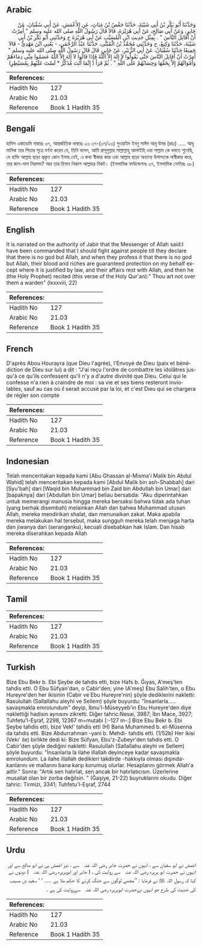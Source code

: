 ## Arabic


<div dir="rtl" lang="ar" style={{fontSize:'larger',backgroundColor:'#f8f9fa',padding:20}}>
وَحَدَّثَنَا أَبُو بَكْرِ بْنُ أَبِي شَيْبَةَ، حَدَّثَنَا حَفْصُ بْنُ غِيَاثٍ، عَنِ الأَعْمَشِ، عَنْ أَبِي سُفْيَانَ، عَنْ جَابِرٍ، وَعَنْ أَبِي صَالِحٍ، عَنْ أَبِي هُرَيْرَةَ، قَالاَ قَالَ رَسُولُ اللَّهِ صلى الله عليه وسلم ‏"‏ أُمِرْتُ أَنْ أُقَاتِلَ النَّاسَ ‏"‏ ‏.‏ بِمِثْلِ حَدِيثِ ابْنِ الْمُسَيَّبِ عَنْ أَبِي هُرَيْرَةَ ح وَحَدَّثَنِي أَبُو بَكْرِ بْنُ أَبِي شَيْبَةَ، حَدَّثَنَا وَكِيعٌ، ح وَحَدَّثَنِي مُحَمَّدُ بْنُ الْمُثَنَّى، حَدَّثَنَا عَبْدُ الرَّحْمَنِ، - يَعْنِي ابْنَ مَهْدِيٍّ - قَالاَ جَمِيعًا حَدَّثَنَا سُفْيَانُ، عَنْ أَبِي الزُّبَيْرِ، عَنْ جَابِرٍ، قَالَ قَالَ رَسُولُ اللَّهِ صلى الله عليه وسلم ‏"‏ أُمِرْتُ أَنْ أُقَاتِلَ النَّاسَ حَتَّى يَقُولُوا لاَ إِلَهَ إِلاَّ اللَّهُ فَإِذَا قَالُوا لاَ إِلَهَ إِلاَّ اللَّهُ عَصَمُوا مِنِّي دِمَاءَهُمْ وَأَمْوَالَهُمْ إِلاَّ بِحَقِّهَا وَحِسَابُهُمْ عَلَى اللَّهِ ‏"‏ ‏.‏ ثُمَّ قَرَأَ ‏(‏ إِنَّمَا أَنْتَ مُذَكِّرٌ * لَسْتَ عَلَيْهِمْ بِمُسَيْطِرٍ‏)‏
</div>
<div style={{backgroundColor:'#f8f9fa',padding:20, marginBottom: 10}}><table> <thead> <tr> <th>References:</th> <th></th> </tr> </thead> <tbody><tr><td>Hadith No</td><td>127</td></tr><tr><td>Arabic No</td><td>21.03</td></tr><tr><td>Reference</td><td>Book 1 Hadith 35</td></tr></tbody></table></div>

## Bengali


<div dir="ltr" lang="bn" style={{fontSize:'larger',backgroundColor:'#f8f9fa',padding:20}}>
হাদিস একাডেমি নাম্বারঃ ৩৭, আন্তর্জাতিক নাম্বারঃ ২৩ ৩৭-(৩৭/২৩) সুওয়াইদ ইবনু সাঈদ আবূ উমর (রহঃ) ..... আবূ মালিক তার পিতার সূত্রে বর্ণনা করেন যে, তিনি বলেন, আমি রাসূলুল্লাহ সাল্লাল্লাহু আলাইহি ওয়া সাল্লাম কে বলতে শুনেছি, যে ব্যক্তি আল্লাহ ছাড়া প্রকৃত কোন ইলাহ নেই, এ কথা স্বীকার করে এবং আল্লাহ ছাড়া অন্যান্য উপাস্যকে অস্বীকার করে, তার জান-মাল নিরাপদ? আর তার হিসাব নিকাশ আল্লাহর নিকট। (ইসলামিক ফাউন্ডেশনঃ ৩৭, ইসলামিক সেন্টারঃ ৩৮)
</div>
<div style={{backgroundColor:'#f8f9fa',padding:20, marginBottom: 10}}><table> <thead> <tr> <th>References:</th> <th></th> </tr> </thead> <tbody><tr><td>Hadith No</td><td>127</td></tr><tr><td>Arabic No</td><td>21.03</td></tr><tr><td>Reference</td><td>Book 1 Hadith 35</td></tr></tbody></table></div>

## English


<div dir="ltr" lang="en" style={{fontSize:'larger',backgroundColor:'#f8f9fa',padding:20}}>
It is narrated on the authority of Jabir that the Messenger of Allah said:I have been commanded that I should fight against people till they declare that there is no god but Allah, and when they profess it that there is no god but Allah, their blood and riches are guaranteed protection on my behalf except where it is justified by law, and their affairs rest with Allah, and then he (the Holy Prophet) recited (this verse of the Holy Qur'an):" Thou art not over them a warden" (lxxxviii, 22)
</div>
<div style={{backgroundColor:'#f8f9fa',padding:20, marginBottom: 10}}><table> <thead> <tr> <th>References:</th> <th></th> </tr> </thead> <tbody><tr><td>Hadith No</td><td>127</td></tr><tr><td>Arabic No</td><td>21.03</td></tr><tr><td>Reference</td><td>Book 1 Hadith 35</td></tr></tbody></table></div>

## French


<div dir="ltr" lang="fr" style={{fontSize:'larger',backgroundColor:'#f8f9fa',padding:20}}>
D'après Abou Hourayra (que Dieu l'agrée), l'Envoyé de Dieu (paix et bénédiction de Dieu sur lui) a dit : "J'ai reçu l'ordre de combattre les idolâtres jusqu'à ce qu'ils confessent qu'il n'y a d'autre divinité que Dieu. Celui qui le confesse n'a rien à craindre de moi : sa vie et ses biens resteront inviolables, sauf au cas où il serait accusé par la loi, et c'est Dieu qui se chargera de régler son compte
</div>
<div style={{backgroundColor:'#f8f9fa',padding:20, marginBottom: 10}}><table> <thead> <tr> <th>References:</th> <th></th> </tr> </thead> <tbody><tr><td>Hadith No</td><td>127</td></tr><tr><td>Arabic No</td><td>21.03</td></tr><tr><td>Reference</td><td>Book 1 Hadith 35</td></tr></tbody></table></div>

## Indonesian


<div dir="ltr" lang="id" style={{fontSize:'larger',backgroundColor:'#f8f9fa',padding:20}}>
Telah menceritakan kepada kami [Abu Ghassan al-Misma'i Malik bin Abdul Wahid] telah menceritakan kepada kami [Abdul Malik bin ash-Shabbah] dari [Syu'bah] dari [Waqid bin Muhammad bin Zaid bin Abdullah bin Umar] dari [bapaknya] dari [Abdullah bin Umar] beliau bersabda: "Aku diperintahkan untuk memerangi manusia hingga mereka bersaksi bahwa tidak ada tuhan (yang berhak disembah) melainkan Allah dan bahwa Muhammad utusan Allah, mereka mendirikan shalat, dan menunaikan zakat. Maka apabila mereka melakukan hal tersebut, maka sungguh mereka telah menjaga harta dan jiwanya dari (seranganku), kecuali disebabkan hak Islam. Dan hisab mereka diserahkan kepada Allah
</div>
<div style={{backgroundColor:'#f8f9fa',padding:20, marginBottom: 10}}><table> <thead> <tr> <th>References:</th> <th></th> </tr> </thead> <tbody><tr><td>Hadith No</td><td>127</td></tr><tr><td>Arabic No</td><td>21.03</td></tr><tr><td>Reference</td><td>Book 1 Hadith 35</td></tr></tbody></table></div>

## Tamil


<div dir="ltr" lang="ta" style={{fontSize:'larger',backgroundColor:'#f8f9fa',padding:20}}>

</div>
<div style={{backgroundColor:'#f8f9fa',padding:20, marginBottom: 10}}><table> <thead> <tr> <th>References:</th> <th></th> </tr> </thead> <tbody><tr><td>Hadith No</td><td>127</td></tr><tr><td>Arabic No</td><td>21.03</td></tr><tr><td>Reference</td><td>Book 1 Hadith 35</td></tr></tbody></table></div>

## Turkish


<div dir="ltr" lang="tr" style={{fontSize:'larger',backgroundColor:'#f8f9fa',padding:20}}>
Bize Ebu Bekr b. Ebi Şeybe de tahdis etti, bize Hafs b. Ğıyas, A'meş'ten tahdis etti. O Ebu Süfyan'dan, o Cabir'den; yine (A'meş) Ebu Salih'ten, o Ebu Hureyre'den her ikisinin (Cabir ve Ebu Hureyre'nin) şöyle dediklerini nakletti: Rasulullah (Sallallahu aleyhi ve Sellem) şöyle buyurdu: "İnsanlarla..... savaşmakla emrolundum" deyip, İbnu'l-Müseyyeb'in Ebu Hureyre'den diye naklettiği hadisin aynısını zikretti. Diğer tahric:Nesai, 3987; İbn Mace, 3927; Tuhfetu'l-Eşraf, 2298, 12367 m=mutabi [:-127 m-:] Bize Ebu Bekr b. Ebi Şeybe tahdis etti, bize Vekl' tahdis etti (H) Bana Muhammed b. el-Müsenna da tahdis etti. Bize Abdurrahman -yani b. Mehdi- tahdis etti. (1/52b) Her ikisi (Vekı' ile) birlikte dedi ki: Bize Süfyan, Ebu'z-Zubeyr'den tahdis etti. O Cabir'den şöyle dediğini nakletti: Rasulullah (Sallallahu aleyhi ve Sellem) şöyle buyurdu: "İnsanlarla la ilahe illallah deyinceye kadar savaşmakla emrolundum. La ilahe illallah dedikleri takdirde -hakkıyla olması dışında- kanlarını ve mallarını bana karşı korumuş olurlar. Hesaplarını görmek Allah'a aittir." Sonra: "Artık sen hatırlat, sen ancak bir hatırlatıcısın. Üzerlerine musallat olan bir zorba değilsin. " (Ğaşiye, 21-22) buyruklarını okudu. Diğer tahric: Tirmizi, 3341; Tuhfetu'l-Eşraf, 2744
</div>
<div style={{backgroundColor:'#f8f9fa',padding:20, marginBottom: 10}}><table> <thead> <tr> <th>References:</th> <th></th> </tr> </thead> <tbody><tr><td>Hadith No</td><td>127</td></tr><tr><td>Arabic No</td><td>21.03</td></tr><tr><td>Reference</td><td>Book 1 Hadith 35</td></tr></tbody></table></div>

## Urdu


<div dir="rtl" lang="ur" style={{fontSize:'larger',backgroundColor:'#f8f9fa',padding:20}}>
اعمش نے ابو سفیان سے ، انہوں نے حضرت جابر ‌رضی ‌اللہ ‌عنہ ‌ ‌ سے ، نیز اعمش ہی نے ابو صالح سے اور انہوں نے حضرت ابو ہریرہ ‌رضی ‌اللہ ‌عنہ ‌ ‌ سے روایت کی ، ( جابر اور ابوہریرہ ‌رضی ‌اللہ ‌عنہ ‌ ‌ ) دونوں نے کہا کہ رسول اللہ ﷺ نے فرمایا : ’’مجھے لوگوں سے جنگ کرنے کا حکم ملا ہے ..... ‘ ‘ سعید بن مسیب کی حدیث کی طرح جو انہوں نےحضرت ابوہریرہ ‌رضی ‌اللہ ‌عنہ ‌ ‌ سےروایت کی ہے ۔
</div>
<div style={{backgroundColor:'#f8f9fa',padding:20, marginBottom: 10}}><table> <thead> <tr> <th>References:</th> <th></th> </tr> </thead> <tbody><tr><td>Hadith No</td><td>127</td></tr><tr><td>Arabic No</td><td>21.03</td></tr><tr><td>Reference</td><td>Book 1 Hadith 35</td></tr></tbody></table></div>